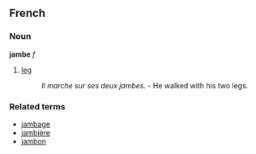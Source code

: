 ==French==
===Noun===
'''jambe''' ''f''

#[[leg]]
#: ''Il marche sur ses deux jambes.'' - He walked with his two legs.

===Related terms===
*[[jambage]]
*[[jambière]]
*[[jambon]]